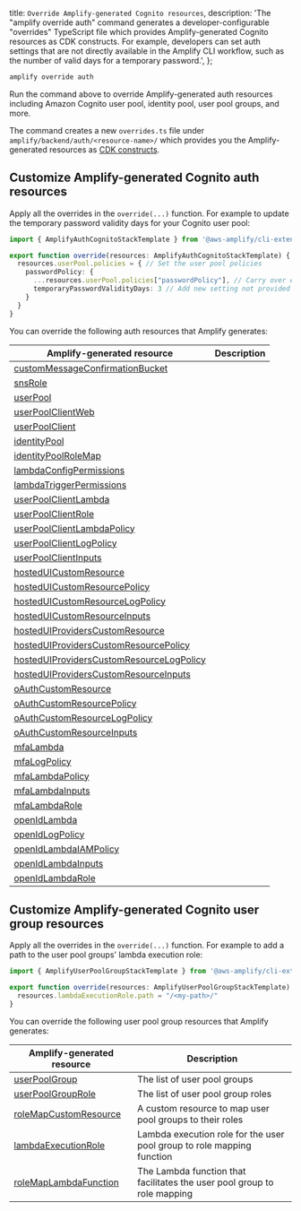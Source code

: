   title: `Override Amplify-generated Cognito resources`,
  description: 'The "amplify override auth" command generates a developer-configurable "overrides" TypeScript file which provides Amplify-generated Cognito resources as CDK constructs. For example, developers can set auth settings that are not directly available in the Amplify CLI workflow, such as the number of valid days for a temporary password.',
};

```bash
amplify override auth
```

Run the command above to override Amplify-generated auth resources including Amazon Cognito user pool, identity pool, user pool groups, and more.

The command creates a new `overrides.ts` file under `amplify/backend/auth/<resource-name>/` which provides you the Amplify-generated resources as [CDK constructs](https://docs.aws.amazon.com/cdk/latest/guide/home.html).

## Customize Amplify-generated Cognito auth resources

Apply all the overrides in the `override(...)` function. For example to update the temporary password validity days for your Cognito user pool:
```ts
import { AmplifyAuthCognitoStackTemplate } from '@aws-amplify/cli-extensibility-helper';

export function override(resources: AmplifyAuthCognitoStackTemplate) {
  resources.userPool.policies = { // Set the user pool policies
    passwordPolicy: {
      ...resources.userPool.policies["passwordPolicy"], // Carry over existing settings
      temporaryPasswordValidityDays: 3 // Add new setting not provided Amplify's default
    }
  }    
}
```

You can override the following auth resources that Amplify generates:

|Amplify-generated resource|Description|
|-|-|
|[customMessageConfirmationBucket](http://docs.aws.amazon.com/AWSCloudFormation/latest/UserGuide/aws-properties-s3-bucket.html)||
|[snsRole](https://docs.aws.amazon.com/AWSCloudFormation/latest/UserGuide/aws-resource-iam-role.html)||
|[userPool](https://docs.aws.amazon.com/AWSCloudFormation/latest/UserGuide/aws-resource-cognito-userpool.html)||
|[userPoolClientWeb](https://docs.aws.amazon.com/AWSCloudFormation/latest/UserGuide/aws-resource-cognito-userpoolclient.html)||
|[userPoolClient](https://docs.aws.amazon.com/AWSCloudFormation/latest/UserGuide/aws-resource-cognito-userpoolclient.html)||
|[identityPool](https://docs.aws.amazon.com/AWSCloudFormation/latest/UserGuide/aws-resource-cognito-identitypool.html)||
|[identityPoolRoleMap](https://docs.aws.amazon.com/AWSCloudFormation/latest/UserGuide/aws-resource-cognito-identitypoolroleattachment.html)||
|[lambdaConfigPermissions](https://docs.aws.amazon.com/AWSCloudFormation/latest/UserGuide/aws-resource-lambda-permission.html)||
|[lambdaTriggerPermissions](https://docs.aws.amazon.com/AWSCloudFormation/latest/UserGuide/aws-resource-iam-policy.html)||
|[userPoolClientLambda](https://docs.aws.amazon.com/AWSCloudFormation/latest/UserGuide/aws-resource-lambda-function.html)||
|[userPoolClientRole](https://docs.aws.amazon.com/AWSCloudFormation/latest/UserGuide/aws-resource-iam-role.html)||
|[userPoolClientLambdaPolicy](https://docs.aws.amazon.com/AWSCloudFormation/latest/UserGuide/aws-resource-iam-policy.html)||
|[userPoolClientLogPolicy](https://docs.aws.amazon.com/AWSCloudFormation/latest/UserGuide/aws-resource-iam-policy.html)||
|[userPoolClientInputs](https://docs.aws.amazon.com/cdk/api/latest/docs/@aws-cdk_aws-cloudformation.CustomResource.html)||
|[hostedUICustomResource](https://docs.aws.amazon.com/AWSCloudFormation/latest/UserGuide/aws-resource-lambda-function.html)||
|[hostedUICustomResourcePolicy](https://docs.aws.amazon.com/AWSCloudFormation/latest/UserGuide/aws-resource-iam-policy.html)||
|[hostedUICustomResourceLogPolicy](https://docs.aws.amazon.com/AWSCloudFormation/latest/UserGuide/aws-resource-iam-policy.html)||
|[hostedUICustomResourceInputs](https://docs.aws.amazon.com/cdk/api/latest/docs/@aws-cdk_aws-cloudformation.CustomResource.html)||
|[hostedUIProvidersCustomResource](https://docs.aws.amazon.com/AWSCloudFormation/latest/UserGuide/aws-resource-lambda-function.html)||
|[hostedUIProvidersCustomResourcePolicy](https://docs.aws.amazon.com/AWSCloudFormation/latest/UserGuide/aws-resource-iam-policy.html)||
|[hostedUIProvidersCustomResourceLogPolicy](https://docs.aws.amazon.com/AWSCloudFormation/latest/UserGuide/aws-resource-iam-policy.html)||
|[hostedUIProvidersCustomResourceInputs](https://docs.aws.amazon.com/cdk/api/latest/docs/@aws-cdk_aws-cloudformation.CustomResource.html)||
|[oAuthCustomResource](https://docs.aws.amazon.com/AWSCloudFormation/latest/UserGuide/aws-resource-lambda-function.html)||
|[oAuthCustomResourcePolicy](https://docs.aws.amazon.com/AWSCloudFormation/latest/UserGuide/aws-resource-iam-policy.html)||
|[oAuthCustomResourceLogPolicy](https://docs.aws.amazon.com/AWSCloudFormation/latest/UserGuide/aws-resource-iam-policy.html)||
|[oAuthCustomResourceInputs](https://docs.aws.amazon.com/cdk/api/latest/docs/@aws-cdk_aws-cloudformation.CustomResource.html)||
|[mfaLambda](https://docs.aws.amazon.com/AWSCloudFormation/latest/UserGuide/aws-resource-lambda-function.html)||
|[mfaLogPolicy](https://docs.aws.amazon.com/AWSCloudFormation/latest/UserGuide/aws-resource-iam-policy.html)||
|[mfaLambdaPolicy](https://docs.aws.amazon.com/AWSCloudFormation/latest/UserGuide/aws-resource-iam-policy.html)||
|[mfaLambdaInputs](https://docs.aws.amazon.com/cdk/api/latest/docs/@aws-cdk_aws-cloudformation.CustomResource.html)||
|[mfaLambdaRole](https://docs.aws.amazon.com/AWSCloudFormation/latest/UserGuide/aws-resource-iam-role.html)||
|[openIdLambda](https://docs.aws.amazon.com/AWSCloudFormation/latest/UserGuide/aws-resource-lambda-function.html)||
|[openIdLogPolicy](https://docs.aws.amazon.com/AWSCloudFormation/latest/UserGuide/aws-resource-iam-policy.html)||
|[openIdLambdaIAMPolicy](https://docs.aws.amazon.com/AWSCloudFormation/latest/UserGuide/aws-resource-iam-policy.html)||
|[openIdLambdaInputs](https://docs.aws.amazon.com/cdk/api/latest/docs/@aws-cdk_aws-cloudformation.CustomResource.html)||
|[openIdLambdaRole](https://docs.aws.amazon.com/AWSCloudFormation/latest/UserGuide/aws-resource-iam-role.html)||

## Customize Amplify-generated Cognito user group resources

Apply all the overrides in the `override(...)` function. For example to add a path to the user pool groups' lambda execution role:
```ts
import { AmplifyUserPoolGroupStackTemplate } from '@aws-amplify/cli-extensibility-helper';

export function override(resources: AmplifyUserPoolGroupStackTemplate) {
  resources.lambdaExecutionRole.path = "/<my-path>/"
}
```

You can override the following user pool group resources that Amplify generates:

|Amplify-generated resource|Description|
|-|-|
|[userPoolGroup](https://docs.aws.amazon.com/AWSCloudFormation/latest/UserGuide/aws-resource-cognito-userpoolgroup.html)|The list of user pool groups|
|[userPoolGroupRole](https://docs.aws.amazon.com/AWSCloudFormation/latest/UserGuide/aws-resource-iam-role.html)|The list of user pool group roles|
|[roleMapCustomResource](https://docs.aws.amazon.com/cdk/api/latest/docs/@aws-cdk_aws-cloudformation.CustomResource.html)|A custom resource to map user pool groups to their roles|
|[lambdaExecutionRole](iam.CfnRole)|Lambda execution role for the user pool group to role mapping function|
|[roleMapLambdaFunction](https://docs.aws.amazon.com/AWSCloudFormation/latest/UserGuide/aws-resource-lambda-function.html)|The Lambda function that facilitates the user pool group to role mapping|